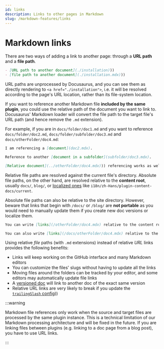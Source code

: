 ```yaml
---
id: links
description: Links to other pages in Markdown
slug: /markdown-features/links
---
```


# Markdown links

There are two ways of adding a link to another page: through a **URL path** and a **file path**.

```md
- [URL path to another document](./installation)))
- [file path to another document](./installation.mdx)))
```

URL paths are unprocessed by Docusaurus, and you can see them as directly rendering to `<a href="./installation">`, i.e. it will be resolved according to the page's URL location, rather than its file-system location.

If you want to reference another Markdown file **included by the same plugin**, you could use the relative path of the document you want to link to. Docusaurus' Markdown loader will convert the file path to the target file's URL path (and hence remove the `.md` extension).

For example, if you are in `docs/folder/doc1.md` and you want to reference `docs/folder/doc2.md`, `docs/folder/subfolder/doc3.md` and `docs/otherFolder/doc4.md`:

```md title="docs/folder/doc1.md"
I am referencing a [document](doc2.mdx).

Reference to another [document in a subfolder](subfolder/doc3.mdx).

[Relative document](../otherFolder/doc4.mdx))) referencing works as well.
```

Relative file paths are resolved against the current file's directory. Absolute file paths, on the other hand, are resolved relative to the **content root**, usually `docs/`, `blog/`, or [localized ones](/reference-docs/docusaurus/i18n/i18n-tutorial.mdx) like `i18n/zh-Hans/plugin-content-docs/current`.

Absolute file paths can also be relative to the site directory. However, beware that links that begin with `/docs/` or `/blog/` are **not portable** as you would need to manually update them if you create new doc versions or localize them.

```md
You can write [links](/otherFolder/doc4.mdx) relative to the content root (`/docs/`).

You can also write [links](/docs/otherFolder/doc4.mdx) relative to the site directory, but it's not recommended.
```

Using relative _file_ paths (with `.md` extensions) instead of relative _URL_ links provides the following benefits:

- Links will keep working on the GitHub interface and many Markdown editors
- You can customize the files' slugs without having to update all the links
- Moving files around the folders can be tracked by your editor, and some editors may automatically update file links
- A [versioned doc](/reference-docs/docusaurus/guides/docs/versioning.mdx) will link to another doc of the exact same version
- Relative URL links are very likely to break if you update the [`trailingSlash` config](../../api/docusaurus.config.js.mdx#trailingSlash)))

:::warning

Markdown file references only work when the source and target files are processed by the same plugin instance. This is a technical limitation of our Markdown processing architecture and will be fixed in the future. If you are linking files between plugins (e.g. linking to a doc page from a blog post), you have to use URL links.

:::
